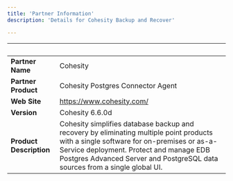 ```yaml
---
title: 'Partner Information'
description: 'Details for Cohesity Backup and Recover'

---
```

| &nbsp;     | &nbsp; |
| ----------- | ----------- |
| **Partner Name**      | Cohesity       |
| **Partner Product**   |  Cohesity Postgres Connector Agent      |
| **Web Site**      | https://www.cohesity.com/     |
| **Version**   | Cohesity 6.6.0d       |
| **Product Description**      | Cohesity simplifies database backup and recovery by eliminating multiple point products with a single software for on-premises or as-a-Service deployment. Protect and manage EDB Postgres Advanced Server and PostgreSQL data sources from a single global UI. |
